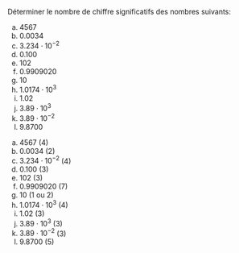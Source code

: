 ::: {.Exercise data-latex=""}

Déterminer le nombre de chiffre significatifs des nombres suivants:

:::::: {.multicols data-latex="{4}"}

a. $4567$
b. $0.0034$
c. $3.234 \cdot 10^{-2}$
d. $0.100$
e. $102$
f. $0.9909020$
g. $10$
h. $1.0174 \cdot 10^3$
i. $1.02$
j. $3.89 \cdot 10^3$
k. $3.89 \cdot 10^{-2}$
l. $9.8700$

::::::

:::

::: {.Answer data-latex=""}

:::::: {.multicols data-latex="{4}"}

a. $4567$ (4)
b. $0.0034$ (2)
c. $3.234 \cdot 10^{-2}$ (4)
d. $0.100$ (3)
e. $102$ (3)
f. $0.9909020$ (7)
g. $10$ (1 ou 2)
h. $1.0174 \cdot 10^3$ (4)
i. $1.02$ (3)
j. $3.89 \cdot 10^3$ (3)
k. $3.89 \cdot 10^{-2}$ (3)
l. $9.8700$ (5)

::::::

:::

